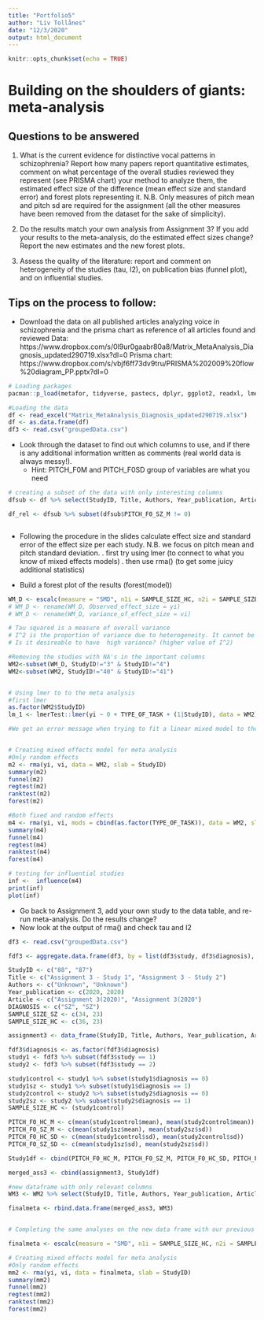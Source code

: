 ```yaml
---
title: "Portfolio5"
author: "Liv Tollånes"
date: "12/3/2020"
output: html_document
---
```


```r
knitr::opts_chunk$set(echo = TRUE)
```

# Building on the shoulders of giants: meta-analysis

## Questions to be answered

1. What is the current evidence for distinctive vocal patterns in schizophrenia? Report how many papers report quantitative estimates, comment on what percentage of the overall studies reviewed they represent (see PRISMA chart) your method to analyze them, the estimated effect size of the difference (mean effect size and standard error) and forest plots representing it. N.B. Only measures of pitch mean and pitch sd are required for the assignment (all the other measures have been removed from the dataset for the sake of simplicity). 

2. Do the results match your own analysis from Assignment 3? If you add your results to the meta-analysis, do the estimated effect sizes change? Report the new estimates and the new forest plots.

3. Assess the quality of the literature: report and comment on heterogeneity of the studies (tau, I2), on publication bias (funnel plot), and on influential studies.

## Tips on the process to follow:

- Download the data on all published articles analyzing voice in schizophrenia and the prisma chart as reference of all articles found and reviewed
Data: https://www.dropbox.com/s/0l9ur0gaabr80a8/Matrix_MetaAnalysis_Diagnosis_updated290719.xlsx?dl=0
Prisma chart: https://www.dropbox.com/s/vbjf6ff73dv9tru/PRISMA%202009%20flow%20diagram_PP.pptx?dl=0 

```r
# Loading packages
pacman::p_load(metafor, tidyverse, pastecs, dplyr, ggplot2, readxl, lmerTest)

#Loading the data
df <- read_excel("Matrix_MetaAnalysis_Diagnosis_updated290719.xlsx")
df <- as.data.frame(df)
df3 <- read.csv("groupedData.csv")
```


- Look through the dataset to find out which columns to use, and if there is any additional information written as comments (real world data is always messy!).
    * Hint: PITCH_F0M and PITCH_F0SD group of variables are what you need
    
  
```r
# creating a subset of the data with only interesting columns
dfsub <- df %>% select(StudyID, Title, Authors, Year_publication, Article, DIAGNOSIS, MALE_SZ, MALE_HC, FEMALE_SZ, FEMALE_HC, AGE_M_SZ, AGE_SD_SZ, AGE_M_HC, AGE_SD_HC, SAMPLE_SIZE_SZ, SAMPLE_SIZE_HC, PITCH_F0_HC_M, PITCH_F0_HC_SD, PITCH_F0_SZ_M, PITCH_F0_SZ_SD, TYPE_OF_TASK)

df_rel <- dfsub %>% subset(dfsub$PITCH_F0_SZ_M != 0)



```
  
  
- Following the procedure in the slides calculate effect size and standard error of the effect size per each study. N.B. we focus on pitch mean and pitch standard deviation.
 . first try using lmer (to connect to what you know of mixed effects models)
 . then use rma() (to get some juicy additional statistics)
 
 - Build a forest plot of the results (forest(model))
 
```r
WM_D <- escalc(measure = "SMD", n1i = SAMPLE_SIZE_HC, n2i = SAMPLE_SIZE_SZ, m1i = PITCH_F0_HC_M, m2i = PITCH_F0_SZ_M, sd1i = PITCH_F0_HC_SD, sd2i = PITCH_F0_SZ_SD, data = df_rel)
# WM_D <- rename(WM_D, Observed_effect_size = yi)
# WM_D <- rename(WM_D, variance_of_effect_size = vi)

# Tau squared is a measure of overall variance 
# I^2 is the proportion of variance due to heterogeneity. It cannot be reduced to within-study uncertainty
# Is it desireable to have  high variance? (higher value of I^2)

#Removing the studies with NA's in the important columns
WM2<-subset(WM_D, StudyID!="3" & StudyID!="4")
WM2<-subset(WM2, StudyID!="40" & StudyID!="41")


# Using lmer to to the meta analysis
#first lmer
as.factor(WM2$StudyID)
lm_1 <- lmerTest::lmer(yi ~ 0 + TYPE_OF_TASK + (1|StudyID), data = WM2)

#We get an error message when trying to fit a linear mixed model to the data. This is because we only have one observation (effect size, yi) per grouping variable (StudyID).


# Creating mixed effects model for meta analysis
#Only random effects
m2 <- rma(yi, vi, data = WM2, slab = StudyID)
summary(m2)
funnel(m2)
regtest(m2)
ranktest(m2)
forest(m2)

#Both fixed and random effects
m4 <- rma(yi, vi, mods = cbind(as.factor(TYPE_OF_TASK)), data = WM2, slab = StudyID)
summary(m4)
funnel(m4)
regtest(m4)
ranktest(m4)
forest(m4)

# testing for influential studies
inf <-  influence(m4)
print(inf)
plot(inf)

```
 

- Go back to Assignment 3, add your own study to the data table, and re-run meta-analysis. Do the results change?
- Now look at the output of rma() and check tau and I2
```r
df3 <- read.csv("groupedData.csv")

fdf3 <- aggregate.data.frame(df3, by = list(df3$study, df3$diagnosis), FUN = "mean")

StudyID <- c("88", "87")
Title <- c("Assignment 3 - Study 1", "Assignment 3 - Study 2")
Authors <- c("Unknown", "Unknown")
Year_publication <- c(2020, 2020)
Article <- c("Assignment 3(2020)", "Assignment 3(2020")
DIAGNOSIS <- c("SZ", "SZ")
SAMPLE_SIZE_SZ <- c(34, 23)
SAMPLE_SIZE_HC <- c(36, 23)

assignment3 <- data_frame(StudyID, Title, Authors, Year_publication, Article, DIAGNOSIS, SAMPLE_SIZE_SZ, SAMPLE_SIZE_HC)

fdf3$diagnosis <- as.factor(fdf3$diagnosis)
study1 <- fdf3 %>% subset(fdf3$study == 1)
study2 <- fdf3 %>% subset(fdf3$study == 2)

study1control <- study1 %>% subset(study1$diagnosis == 0) 
study1sz <- study1 %>% subset(study1$diagnosis == 1)
study2control <- study2 %>% subset(study2$diagnosis == 0)
study2sz <- study2 %>% subset(study2$diagnosis == 1)
SAMPLE_SIZE_HC <- (study1control)

PITCH_F0_HC_M <- c(mean(study1control$mean), mean(study2control$mean))
PITCH_F0_SZ_M <- c(mean(study1sz$mean), mean(study2sz$sd))
PITCH_F0_HC_SD <- c(mean(study1control$sd), mean(study2control$sd))
PITCH_F0_SZ_SD <- c(mean(study1sz$sd), mean(study2sz$sd))

Study1df <- cbind(PITCH_F0_HC_M, PITCH_F0_SZ_M, PITCH_F0_HC_SD, PITCH_F0_SZ_SD)

merged_ass3 <- cbind(assignment3, Study1df)

#new dataframe with only relevant columns
WM3 <- WM2 %>% select(StudyID, Title, Authors, Year_publication, Article, DIAGNOSIS, SAMPLE_SIZE_SZ, SAMPLE_SIZE_HC, PITCH_F0_HC_M, PITCH_F0_HC_SD, PITCH_F0_SZ_M, PITCH_F0_SZ_SD)

finalmeta <- rbind.data.frame(merged_ass3, WM3)


# Completing the same analyses on the new data frame with our previous studies

finalmeta <- escalc(measure = "SMD", n1i = SAMPLE_SIZE_HC, n2i = SAMPLE_SIZE_SZ, m1i = PITCH_F0_HC_M, m2i = PITCH_F0_SZ_M, sd1i = PITCH_F0_HC_SD, sd2i = PITCH_F0_SZ_SD, data = finalmeta)

# Creating mixed effects model for meta analysis
#Only random effects
mm2 <- rma(yi, vi, data = finalmeta, slab = StudyID)
summary(mm2)
funnel(mm2)
regtest(mm2)
ranktest(mm2)
forest(mm2)

```

